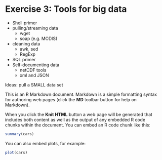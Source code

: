 Exercise 3: Tools for big data
========================================================

* Shell primer
* pulling/streaming data
  * wget
  * soap (e.g. MODIS)
* cleaning data
  * awk, sed
  * RegExp
* SQL primer
* Self-documenting data
  * netCDF tools
  * xml and JSON

Ideas: pull a SMALL data set

This is an R Markdown document. Markdown is a simple formatting syntax for authoring web pages (click the **MD** toolbar button for help on Markdown).

When you click the **Knit HTML** button a web page will be generated that includes both content as well as the output of any embedded R code chunks within the document. You can embed an R code chunk like this:

```r
summary(cars)
```

You can also embed plots, for example:

```r
plot(cars)
```

